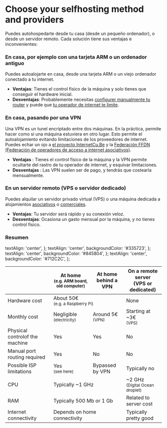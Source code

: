 # Choose your selfhosting method and providers


Puedes autohospedarte desde tu casa (desde un pequeño ordenador), o desde un servidor remoto. Cada solución tiene sus ventajas e inconvenientes:

### En casa, por ejemplo con una tarjeta ARM o un ordenador antiguo

Puedes autoalojarte en casa, desde una tarjeta ARM o un viejo ordenador conectado a tu internet.

- **Ventajas**: Tienes el control físico de la máquina y solo tienes que conseguir el hardware inicial.
- **Desventajas**: Probablemente necesitas [configurer manualmente tu router](/admin/install/post_install/port_forwarding) y puede que [tu operador de internet te limite](/admin/install/providers/isp/).

### En casa, pasando por una VPN

Una VPN es un tunel encriptado entre dos máquinas. En la práctica, permite hacer como si una máquina estuviera en otro lugar. Esto permite el autoalojamiento evitando limitaciones de los proveedores de internet. Puedes echar un ojo a [el proyecto InternetCu.Be](https://internetcu.be/) y la [Federación FFDN (Federación de operadores de acceso a internet asociativos)](https://www.ffdn.org/en).

- **Ventajas** : Tienes el control físico de la máquina y la VPN permite ocultarte del rastro de tu operador de internet, y esquivar limitaciones.
- **Desventajas** : Las VPN suelen ser de pago, y tendrás que costearla mensualmente.

### En un servidor remoto (VPS o servidor dedicado)

Puedes alquilar un servidor privado virtual (VPS) o una máquina dedicada a alojamientos [asociativos](https://db.ffdn.org/) o [comerciales](/admin/install/providers/servers).

- **Ventajas**: Tu servidor será rápido y su conexión veloz.
- **Desventajas**: Ocasiona un gasto mensual por la máquina, y no tienes control físico.

### Resumen

  textAlign: 'center',
};
  textAlign: 'center',
  backgroundColor: '#335723',
};
  textAlign: 'center',
  backgroundColor: '#845804',
};
  textAlign: 'center',
  backgroundColor: '#712C2C',
};

<table>
  <thead>
    <tr>
      <th></th>
      <th style={styleNone}>At home<br/><small>(e.g. ARM board, old computer)</small></th>
      <th style={styleNone}>At home<br/>behind a VPN</th>
      <th style={styleNone}>On a remote server<br/>(VPS or dedicated)</th>
    </tr>
  </thead>
  <tbody>
    <tr>
      <td style={styleNone}>Hardware cost</td>
      <td style={styleMeh} colspan="2">About 50€<br/><small>(e.g. a Raspberry Pi)</small></td>
      <td style={styleGood}>None</td>
    </tr>
    <tr>
      <td style={styleNone}>Monthly cost</td>
      <td style={styleGood}>Negligible<br/><small>(electricity)</small></td>
      <td style={styleMeh}>Around 5€<br/><small>(VPN)</small></td>
      <td style={styleMeh}>Starting at ~3€<br/><small>(VPS)</small></td>
    </tr>
    <tr>
      <td style={styleNone}>Physical controlof the machine</td>
      <td style={styleGood}>Yes</td>
      <td style={styleGood}>Yes</td>
      <td style={styleDanger}>No</td>
    </tr>
    <tr>
      <td style={styleNone}>Manual port routing required</td>
      <td style={styleMeh}>Yes</td>
      <td style={styleGood}>No</td>
      <td style={styleGood}>No</td>
    </tr>
    <tr>
      <td style={styleNone}>Possible ISP limitations</td>
      <td style={styleDanger}>Yes<br/><small>(see <Link to="/admin/install/providers/isp">here</Link>)</small></td>
      <td style={styleGood}>Bypassed by VPN</td>
      <td style={styleGood}>Typically no</td>
    </tr>
    <tr>
      <td style={styleNone}>CPU</td>
      <td style={styleMeh} colspan="2">Typically ~1 GHz</td>
      <td style={styleGood}>~2 GHz<br/><small>(Digital Ocean droplet)</small></td>
    </tr>
    <tr>
      <td style={styleNone}>RAM</td>
      <td style={styleMeh} colspan="2">Typically 500 Mb or 1 Gb</td>
      <td style={styleMeh}>Related to server cost</td>
    </tr>
    <tr>
      <td style={styleNone}>Internet connectivity</td>
      <td style={styleMeh} colspan="2">Depends on home connectivity</td>
      <td style={styleGood}>Typically pretty good</td>
    </tr>
  </tbody>
</table>
